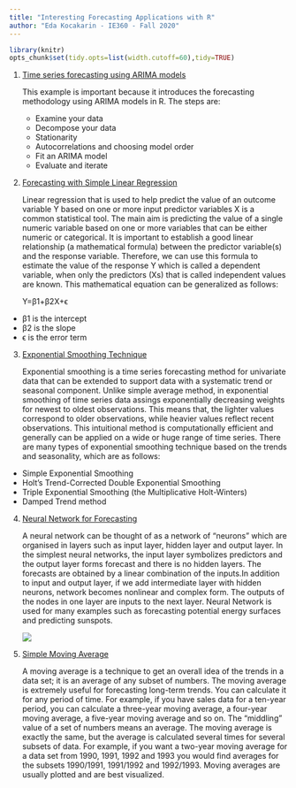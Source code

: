 ```yaml
---
title: "Interesting Forecasting Applications with R"
author: "Eda Kocakarin - IE360 - Fall 2020"
---
```

```r
library(knitr)
opts_chunk$set(tidy.opts=list(width.cutoff=60),tidy=TRUE)
```

1. [Time series forecasting using ARIMA models](https://blogs.oracle.com/datascience/introduction-to-forecasting-with-arima-in-r)

    This example is important because it introduces the forecasting methodology using ARIMA models in R. The steps are:
    
   + Examine your data
   + Decompose your data
   + Stationarity
   + Autocorrelations and choosing model order
   + Fit an ARIMA model
   + Evaluate and iterate
    

2. [Forecasting with Simple Linear Regression](http://r-statistics.co/Linear-Regression.html)

   Linear regression that is used to help predict the value of an outcome variable Y based on one or more input predictor variables X is a common statistical tool. The main aim is predicting the value of a single numeric variable based on one or more variables that can be either numeric or categorical. It is important to establish a good linear relationship (a mathematical formula) between the predictor variable(s) and the response variable. Therefore, we can use this formula to estimate the value of the response Y which is called a dependent variable, when only the predictors (Xs) that is called independent values are known. This mathematical equation can be generalized as follows:
   
   Y=β1+β2X+ϵ

+ β1 is the intercept
+ β2 is the slope
+ ϵ is the error term

3. [Exponential Smoothing Technique](https://www.geeksforgeeks.org/exponential-smoothing-in-r-programming/)

   Exponential smoothing is a time series forecasting method for univariate data that can be extended to support data with a systematic trend or seasonal component. Unlike simple average method, in exponential smoothing of time series data assings exponentially decreasing weights for newest to oldest observations. This means that, the lighter values correspond to older observations, while heavier values reflect recent observations. This intuitional method is computationally efficient and generally can be applied on a wide or huge range of time series. There are many types of exponential smoothing technique based on the trends and seasonality, which are as follows:

+ Simple Exponential Smoothing 
+ Holt’s Trend-Corrected Double Exponential Smoothing
+ Triple Exponential Smoothing (the Multiplicative Holt-Winters) 
+ Damped Trend method
   
4. [Neural Network for Forecasting](https://otexts.com/fpp2/nnetar.html)

   A neural network can be thought of as a network of “neurons” which are organised in layers such as input layer, hidden layer and output layer. In the simplest neural networks, the input layer symbolizes predictors and the output layer forms forecast and there is no hidden layers. The forecasts are obtained by a linear combination of the inputs.In addition to input and output layer, if we add intermediate layer with hidden neurons, network becomes nonlinear and complex form. The outputs of the nodes in one layer are inputs to the next layer. Neural Network is used for many examples such as forecasting potential energy surfaces and predicting sunspots.
   
      ![](/Users/edakocakarin/Desktop/fall'20/neuralnetwork.png)
      
5. [Simple Moving Average](https://www.statisticshowto.com/moving-average/)

   A moving average is a technique to get an overall idea of the trends in a data set; it is an average of any subset of numbers. The moving average is extremely useful for forecasting long-term trends. You can calculate it for any period of time. For example, if you have sales data for a ten-year period, you can calculate a three-year moving average, a four-year moving average, a five-year moving average and so on. The “middling” value of a set of numbers means an average. The moving average is exactly the same, but the average is calculated several times for several subsets of data. For example, if you want a two-year moving average for a data set from 1990, 1991, 1992 and 1993 you would find averages for the subsets 1990/1991, 1991/1992 and 1992/1993. Moving averages are usually plotted and are best visualized.
   
   


